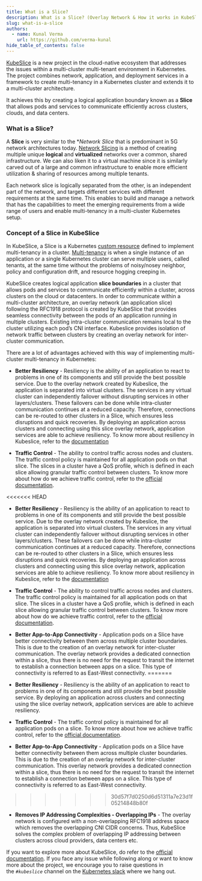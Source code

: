 ```yaml
---
title: What is a Slice?
description: What is a Slice? (Overlay Network & How it works in KubeSlice)
slug: what-is-a-slice
authors:
  - name: Kunal Verma
    url: https://github.com/verma-kunal
hide_table_of_contents: false
---
```


[KubeSlice](https://kubeslice.io/documentation/open-source/0.3.0) is a new project in the cloud-native ecosystem that addresses the issues within a multi-cluster multi-tenant environment in Kubernetes.
The project combines network, application, and deployment services in a framework to create multi-tenancy in a Kubernetes cluster and extends it to a multi-cluster architecture.

It achieves this by creating a logical application boundary known as a **Slice** that allows pods and services to communicate efficiently across clusters, clouds, and data centers.  



### What is a Slice?

A **Slice** is very similar to the **Network Slice* that is predominant in 5G network architectures today. 
[Network Slicing](https://en.wikipedia.org/wiki/5G_network_slicing) is a method of creating multiple unique **logical** and **virtualized** networks over a common, shared infrastructure. 
We can also liken it to a virtual machine since it is similarly carved out of a large and common infrastructure to enable more efficient utilization & sharing of resources among multiple tenants.

Each network slice is logically separated from the other, is an independent part of the network, and targets different services
with different requirements at the same time. This enables to build and manage a network that has the capabilities 
to meet the emerging requirements from a wide range of users and enable multi-tenancy in a multi-cluster Kubernetes setup.

### Concept of a Slice in KubeSlice

In KubeSlice, a Slice is a Kubernetes [custom resource](https://kubernetes.io/docs/concepts/extend-kubernetes/api-extension/custom-resources/) defined to implement multi-tenancy in a cluster. 
[Multi-tenancy](https://kubernetes.io/docs/concepts/security/multi-tenancy/) is when a single instance of an application or a single Kubernetes cluster can serve multiple users, called tenants, at the same time without the problems of noisy/nosey neighbor, policy and configuration drift, and resource hogging creeping in.


KubeSlice creates logical application **slice boundaries** in a cluster that allows pods and services to communicate efficiently within a cluster, across clusters on the cloud or datacenters. In order to communicate within a multi-cluster architecture, an overlay network (an application slice) following the RFC1918 protocol is created by KubeSlice that provides seamless connectivity between the pods of an application running in multiple clusters. Existing intra-cluster communication remains local to the cluster utilizing each pod’s CNI interface. 
Kubeslice provides isolation of network traffic between clusters by creating an overlay network for inter-cluster communication.


There are a lot of advantages achieved with this way of implementing multi-cluster multi-tenancy in Kubernetes:

- **Better Resiliency** - Resiliency is the ability of an application to react to problems in one of its components and still provide the best possible service. Due to the overlay network created by Kubeslice, the application is separated into virtual clusters. The services in any virtual cluster can independently failover without disrupting services in other layers/clusters. These failovers can be done while intra-cluster communication continues at a reduced capacity. Therefore, connections can be re-routed to other clusters in a Slice, which ensures less disruptions and quick recoveries.
By deploying an application across clusters and connecting using this slice overlay network, application services are able to achieve resiliency.
To know more about resiliency in Kubeslice, refer to the [documentation](https://avesha.io/use-case/use-case-resiliency/) 

- **Traffic Control** - The ability to control traffic across nodes and clusters. The traffic control policy is maintained for all application pods on that slice. The slices in a cluster have a QoS profile, which is defined in each slice allowing granular traffic control between clusters.
To know more about how do we achieve traffic control, refer to the [official documentation](#).

<<<<<<< HEAD
- **Better Resiliency** - Resiliency is the ability of an application to react to problems in one of its components and still provide the best possible service. Due to the overlay network created by Kubeslice, the application is separated into virtual clusters. The services in any virtual cluster can independently failover without disrupting services in other layers/clusters. These failovers can be done while intra-cluster communication continues at a reduced capacity. Therefore, connections can be re-routed to other clusters in a Slice, which ensures less disruptions and quick recoveries.
By deploying an application across clusters and connecting using this slice overlay network, application services are able to achieve resiliency.
To know more about resiliency in Kubeslice, refer to the [documentation](https://avesha.io/use-case/use-case-resiliency/) 

- **Traffic Control** - The ability to control traffic across nodes and clusters. The traffic control policy is maintained for all application pods on that slice. The slices in a cluster have a QoS profile, which is defined in each slice allowing granular traffic control between clusters.
To know more about how do we achieve traffic control, refer to the [official documentation](#).

- **Better App-to-App Connectivity** - Application pods on a Slice have better connectivity between them across multiple cluster boundaries. This is due to the creation of an overlay network for inter-cluster communication. The overlay network provides a dedicated connection within a slice, thus there is no need for the request to transit the internet to establish a connection between apps on a slice. This type of connectivity is referred to as East-West connectivity.
=======
- **Better Resiliency** - Resiliency is the ability of an application to react to problems in one of its components and still provide the best possible service. By deploying an application across clusters and connecting using the slice overlay network, application services are able to achieve resiliency.
- **Traffic Control** - The traffic control policy is maintained for all application pods on a slice. To know more about how we achieve traffic control, refer to the [official documentation](https://kubeslice.io/documentation/open-source/0.3.0/).
- **Better App-to-App Connectivity** - Application pods on a Slice have better connectivity between them across multiple cluster boundaries. This is due to the creation of an overlay network for inter-cluster communication. This overlay network provides a dedicated connection within a slice, thus there is no need for the request to transit the internet to establish a connection between apps on a slice. This type of connectivity is referred to as East-West connectivity.
>>>>>>> 30d57f7d0250d6d51311a7e23d1f05214848b80f

- **Removes IP Addressing Complexities - Overlapping IPs** - The overlay network is configured with a non-overlapping RFC1918 address space which removes the overlapping CNI CIDR concerns. Thus, KubeSlice solves the complex problem of overlapping IP addressing between clusters across cloud providers, data centers etc.

If you want to explore more about KubeSlice, do refer to the [official documentation](https://kubeslice.io/documentation/open-source/0.3.0/). If you face any issue while following along or want to know more about the project, we encourage you to raise questions in the *`#kubeslice`* channel on the [Kubernetes slack](https://slack.k8s.io/) where we hang out.
